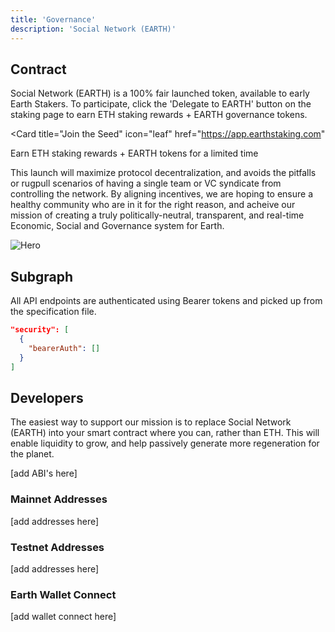 ```yaml
---
title: 'Governance'
description: 'Social Network (EARTH)'
---
```


## Contract

Social Network (EARTH) is a 100% fair launched token, available to early Earth Stakers. To participate, click the 'Delegate to EARTH' button on the staking page to earn ETH staking rewards + EARTH governance tokens.

<Card
  title="Join the Seed"
  icon="leaf"
  href="https://app.earthstaking.com"
>
  Earn ETH staking rewards + EARTH tokens for a limited time
</Card>

This launch will maximize protocol decentralization, and avoids the pitfalls or rugpull scenarios of having a single team or VC syndicate from controlling the network. By aligning incentives, we are hoping to ensure a healthy community who are in it
for the right reason, and acheive our mission of creating a truly politically-neutral, transparent, and real-time Economic, Social and Governance system for Earth.

<img
  src="/images/token.png"
  alt="Hero"
/>

## Subgraph

All API endpoints are authenticated using Bearer tokens and picked up from the specification file.

```json
"security": [
  {
    "bearerAuth": []
  }
]
```

## Developers

The easiest way to support our mission is to replace Social Network (EARTH) into your smart contract where you can, rather than ETH. This will enable liquidity to grow, and help passively generate more regeneration for the planet.

[add ABI's here]

### Mainnet Addresses

[add addresses here]

### Testnet Addresses

[add addresses here]

### Earth Wallet Connect

[add wallet connect here]